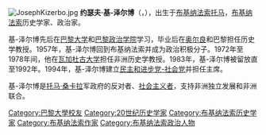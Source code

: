 {{Unreferenced|time=2021-05-23T07:10:03+00:00}}
[[File:JosephKizerbo.jpg|thumb]]
'''约瑟夫·基-泽尔博'''（{{lang-fr|Joseph Ki-Zerbo}}，{{bd|1922年|6月21日|2006年|12月4日|}}），出生于[[布基纳法索|布基纳法索]][[托马_(布基纳法索)|托马]]，[[布基纳法索|布基纳法索]]历史学家、政治家。

基-泽尔博先后在[[巴黎大学|巴黎大学]]和[[巴黎政治学院|巴黎政治学院]]学习，毕业后在[[奥尔良|奥尔良]]和巴黎担任历史学教授。1957年，基-泽尔博回到布基纳法索并成为政治积极分子。1972年至1978年间，他在[[瓦加杜古大学|瓦加杜古大学]]担任非洲历史学教授。1983年，基-泽尔博被留放直至1992年。1994年，基-泽尔博建立[[民主和进步党-社会党|民主和进步党-社会党]]并担任主席。

基-泽尔博是[[托马·桑卡拉|托马·桑卡拉]]军政府的反对者、[[社会主义者|社会主义者]]，支持非洲独立发展和非洲联合。

{{Authority control}}
{{DEFAULTSORT:Ki-Zerbo, Joseph}}
[[Category:巴黎大學校友|Category:巴黎大學校友]]
[[Category:20世纪历史学家|Category:20世纪历史学家]]
[[Category:布基纳法索历史学家|Category:布基纳法索历史学家]]
[[Category:布基纳法索作家|Category:布基纳法索作家]]
[[Category:布基纳法索政治人物|Category:布基纳法索政治人物]]